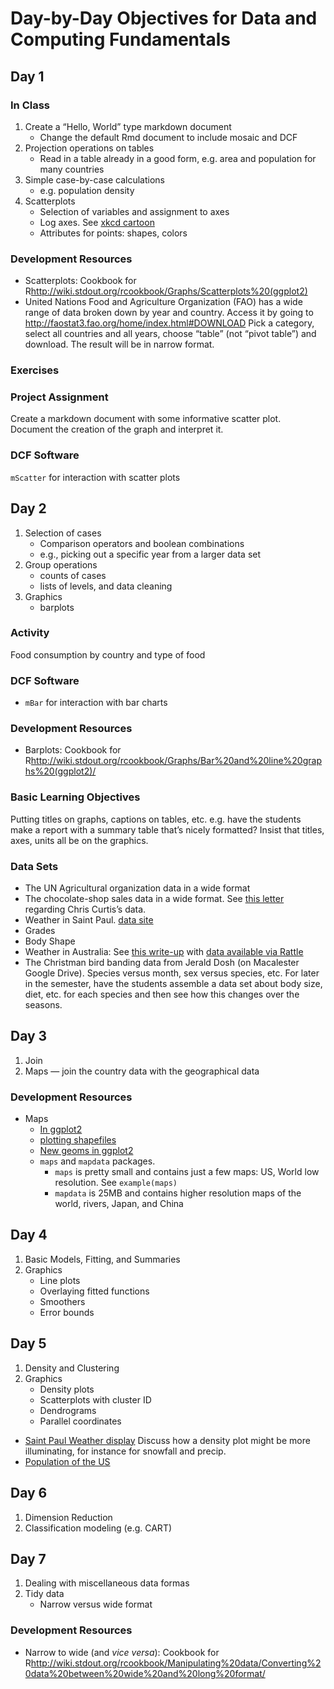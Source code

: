 Day-by-Day Objectives for Data and Computing Fundamentals
=====================

Day 1
--------------

### In Class
1. Create a "Hello, World" type markdown document
    * Change the default Rmd document to include mosaic and DCF
2. Projection operations on tables
    * Read in a table already in a good form, e.g. area and population for many countries
3. Simple case-by-case calculations
    * e.g. population density
4. Scatterplots
    * Selection of variables and assignment to axes
    * Log axes.  See [xkcd cartoon](http://xkcd.com/1162/)
    * Attributes for points: shapes, colors
    
### Development Resources

* Scatterplots: Cookbook for R<http://wiki.stdout.org/rcookbook/Graphs/Scatterplots%20(ggplot2)>
* United Nations Food and Agriculture Organization (FAO) has a wide range of data broken down by year and country. Access it by going to <http://faostat3.fao.org/home/index.html#DOWNLOAD> Pick a category, select all countries and all years, choose "table" (not "pivot table") and download.  The result will be in narrow format.   

### Exercises

### Project Assignment

Create a markdown document with some informative scatter plot.  Document the creation of the graph and interpret it.

### DCF Software

`mScatter` for interaction with scatter plots

Day 2
--------------
1. Selection of cases
    * Comparison operators and boolean combinations
    * e.g., picking out a specific year from a larger data set
2. Group operations
    * counts of cases
    * lists of levels, and data cleaning
3. Graphics
    * barplots


### Activity

Food consumption by country and type of food

### DCF Software

* `mBar` for interaction with bar charts

### Development Resources

* Barplots: Cookbook for R<http://wiki.stdout.org/rcookbook/Graphs/Bar%20and%20line%20graphs%20(ggplot2)/>

### Basic Learning Objectives

Putting titles on graphs, captions on tables, etc. e.g. have the students make a report with a summary table that's nicely formatted?  Insist that titles, axes, units all be on the graphics.

### Data Sets
* The UN Agricultural organization data in a wide format
* The chocolate-shop sales data in a wide format.  See [this letter](https://mail.google.com/mail/u/0/?shva=1#inbox/13b76703fd8dec48) regarding Chris Curtis's data.  
* Weather in Saint Paul.  [data site](http://cdo.ncdc.noaa.gov/qclcd/QCLCD)
* Grades 
* Body Shape
* Weather in Australia: See [this write-up](http://onepager.togaware.com/Models.pdf) with [data available via Rattle](http://rattle.togaware.com/weather.csv)
* The Christman bird banding data from Jerald Dosh (on Macalester Google Drive).  Species versus month, sex versus species, etc.  For later in the semester, have the students assemble a data set about body size, diet, etc. for each species and then see how this changes over the seasons.

Day 3
--------------
1. Join
2. Maps --- join the country data with the geographical data


### Development Resources

* Maps
    * [In ggplot2](http://spatialanalysis.co.uk/2012/02/great-maps-ggplot2/)
    * [plotting shapefiles](http://uce.uniovi.es/mundor/howtoplotashapemap.html)
    * [New geoms in ggplot2](http://cloud.github.com/downloads/hadley/ggplot2/guide-col.pdf)
    * `maps` and `mapdata` packages.  
        * `maps` is pretty small and contains just a few maps: US, World low resolution.  See `example(maps)`
        * `mapdata` is 25MB and contains higher resolution maps of the world, rivers, Japan, and China
        
Day 4
-------------
1. Basic Models, Fitting, and Summaries
2. Graphics
    * Line plots
    * Overlaying fitted functions
    * Smoothers
    * Error bounds
    


Day 5
-------------
1. Density and Clustering
2. Graphics
    * Density plots
    * Scatterplots with cluster ID
    * Dendrograms
    * Parallel coordinates

* [Saint Paul Weather display](http://www.startribune.com/lifestyle/185479852.html) Discuss how a density plot might be more illuminating, for instance for snowfall and precip. 
* [Population of the US](http://bmander.com/dotmap/index.html)

Day 6
-------------
1. Dimension Reduction
2. Classification modeling (e.g. CART)

Day 7
-------------
1. Dealing with miscellaneous data formas
2. Tidy data
    * Narrow versus wide format

### Development Resources

* Narrow to wide (and *vice versa*): Cookbook for R<http://wiki.stdout.org/rcookbook/Manipulating%20data/Converting%20data%20between%20wide%20and%20long%20format/>

